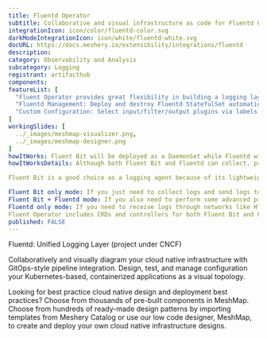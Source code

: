 ```yaml
---
title: Fluentd Operator
subtitle: Collaborative and visual infrastructure as code for Fluentd Operator
integrationIcon: icon/color/fluentd-color.svg
darkModeIntegrationIcon: icon/white/fluentd-white.svg
docURL: https://docs.meshery.io/extensibility/integrations/fluentd
description: 
category: Observability and Analysis
subcategory: Logging
registrant: artifacthub
components: 
featureList: [
  "Fluent Operator provides great flexibility in building a logging layer based on Fluent Bit and Fluentd.",
  "Fluentd Management: Deploy and destroy Fluentd StatefulSet automatically.",
  "Custom Configuration: Select input/filter/output plugins via labels."
]
workingSlides: [
  ../_images/meshmap-visualizer.png,
  ../_images/meshmap-designer.png
]
howItWorks: Fluent Bit will be deployed as a DaemonSet while Fluentd will be deployed as a StatefulSet. 
howItWorksDetails: Although both Fluent Bit and Fluentd can collect, process(parse and filter) and then forward log to the final destinations, still they have strengths in different aspects.

Fluent Bit is a good choice as a logging agent because of its lightweight and efficiency, while Fluentd is more powerful to perform advanced processing on logs because of its rich plugins.

Fluent Bit only mode: If you just need to collect logs and send logs to the final destinations, all you need is Fluent Bit.
Fluent Bit + Fluentd mode: If you also need to perform some advanced processing on the logs collected or send to more sinks, then you also need Fluentd.
Fluentd only mode: If you need to receive logs through networks like HTTP or Syslog and then process and send the log to the final sinks, you only need Fluentd.
Fluent Operator includes CRDs and controllers for both Fluent Bit and Fluentd which allows you to config your log processing pipelines in the 3 modes mentioned above as you wish.
published: FALSE
---
```

<p>
Fluentd: Unified Logging Layer (project under CNCF)
</p>
<p>
    Collaboratively and visually diagram your cloud native infrastructure with GitOps-style pipeline integration. Design, test, and manage configuration your Kubernetes-based, containerized applications as a visual topology.
</p>
<p>
    Looking for best practice cloud native design and deployment best practices? Choose from thousands of pre-built components in MeshMap. Choose from hundreds of ready-made design patterns by importing templates from Meshery Catalog or use our low code designer, MeshMap, to create and deploy your own cloud native infrastructure designs.
</p>
